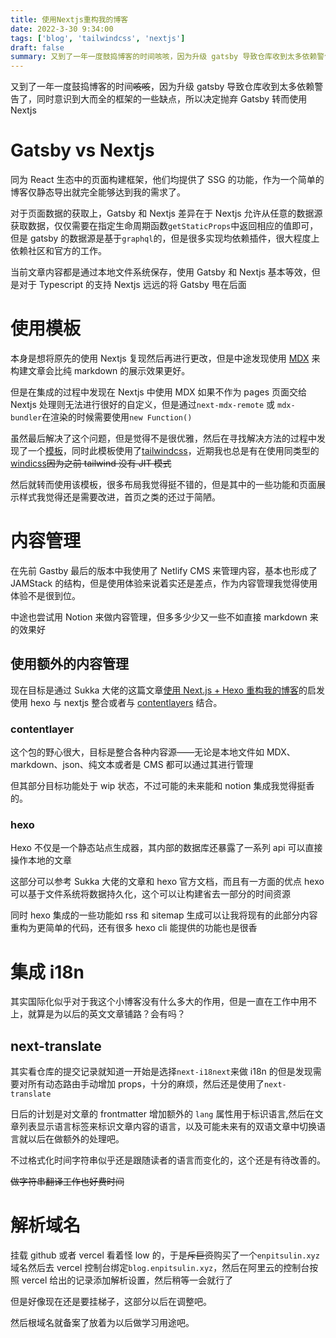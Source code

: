 ```yaml
---
title: 使用Nextjs重构我的博客
date: 2022-3-30 9:34:00
tags: ['blog', 'tailwindcss', 'nextjs']
draft: false
summary: 又到了一年一度鼓捣博客的时间咳咳，因为升级 gatsby 导致仓库收到太多依赖警告了，同时意识到大而全的框架的一些缺点，所以决定抛弃 Gatsby 转而使用 Nextjs
---
```


又到了一年一度鼓捣博客的时间~~咳咳~~，因为升级 gatsby 导致仓库收到太多依赖警告了，同时意识到大而全的框架的一些缺点，所以决定抛弃 Gatsby 转而使用 Nextjs

# Gatsby vs Nextjs

同为 React 生态中的页面构建框架，他们均提供了 SSG 的功能，作为一个简单的博客仅静态导出就完全能够达到我的需求了。

对于页面数据的获取上，Gatsby 和 Nextjs 差异在于 Nextjs 允许从任意的数据源获取数据，仅仅需要在指定生命周期函数`getStaticProps`中返回相应的值即可，但是 gatsby 的数据源是基于`graphql`的，但是很多实现均依赖插件，很大程度上依赖社区和官方的工作。

当前文章内容都是通过本地文件系统保存，使用 Gatsby 和 Nextjs 基本等效，但是对于 Typescript 的支持 Nextjs 远远的将 Gatsby 甩在后面

# 使用模板

本身是想将原先的使用 Nextjs 复现然后再进行更改，但是中途发现使用 [MDX](https://mdxjs.com/) 来构建文章会比纯 markdown 的展示效果更好。

但是在集成的过程中发现在 Nextjs 中使用 MDX 如果不作为 pages 页面交给 Nextjs 处理则无法进行很好的自定义，但是通过`next-mdx-remote` 或 `mdx-bundler`在渲染的时候需要使用`new Function()`

虽然最后解决了这个问题，但是觉得不是很优雅，然后在寻找解决方法的过程中发现了一个[模板](https://github.com/timlrx/tailwind-nextjs-starter-blog)，同时此模板使用了[tailwindcss](https://tailwindcss.com/)，近期我也总是有在使用同类型的[windicss](https://windicss.org/)~~因为之前 tailwind 没有 JIT 模式~~

然后就转而使用该模板，很多布局我觉得挺不错的，但是其中的一些功能和页面展示样式我觉得还是需要改进，首页之类的还过于简陋。

# 内容管理

在先前 Gastby 最后的版本中我使用了 Netlify CMS 来管理内容，基本也形成了 JAMStack 的结构，但是使用体验来说着实还是差点，作为内容管理我觉得使用体验不是很到位。

中途也尝试用 Notion 来做内容管理，但多多少少又一些不如直接 markdown 来的效果好

## 使用额外的内容管理

现在目标是通过 Sukka 大佬的这篇文章[使用 Next.js + Hexo 重构我的博客](https://blog.skk.moe/post/use-nextjs-and-hexo-to-rebuild-my-blog/)的启发使用 hexo 与 nextjs 整合或者与 [contentlayers](https://github.com/contentlayerdev/contentlayer) 结合。

### contentlayer

这个包的野心很大，目标是整合各种内容源——无论是本地文件如 MDX、markdown、json、纯文本或者是 CMS 都可以通过其进行管理

但其部分目标功能处于 wip 状态，不过可能的未来能和 notion 集成我觉得挺香的。

### hexo

Hexo 不仅是一个静态站点生成器，其内部的数据库还暴露了一系列 api 可以直接操作本地的文章

这部分可以参考 Sukka 大佬的文章和 hexo 官方文档，而且有一方面的优点 hexo 可以基于文件系统将数据持久化，这个可以让构建省去一部分的时间资源

同时 hexo 集成的一些功能如 rss 和 sitemap 生成可以让我将现有的此部分内容重构为更简单的代码，还有很多 hexo cli 能提供的功能也是很香

# 集成 i18n

其实国际化似乎对于我这个小博客没有什么多大的作用，但是一直在工作中用不上，就算是为以后的英文文章铺路？会有吗？

## next-translate

其实看仓库的提交记录就知道一开始是选择`next-i18next`来做 i18n 的但是发现需要对所有动态路由手动增加 props，十分的麻烦，然后还是使用了`next-translate`

日后的计划是对文章的 frontmatter 增加额外的 `lang` 属性用于标识语言,然后在文章列表显示语言标签来标识文章内容的语言，以及可能未来有的双语文章中切换语言就以后在做额外的处理吧。

不过格式化时间字符串似乎还是跟随读者的语言而变化的，这个还是有待改善的。

~~做字符串翻译工作也好费时间~~

# 解析域名

挂载 github 或者 vercel 看着怪 low 的，于是~~斥巨资~~购买了一个`enpitsulin.xyz`域名然后去 vercel 控制台绑定`blog.enpitsulin.xyz`，然后在阿里云的控制台按照 vercel 给出的记录添加解析设置，然后稍等一会就行了

但是好像现在还是要挂梯子，这部分以后在调整吧。

然后根域名就备案了放着为以后做学习用途吧。